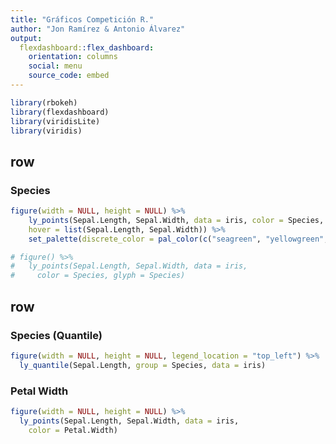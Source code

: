---
title: "Gráficos Competición R."
author: "Jon Ramírez & Antonio Álvarez"
output: 
  flexdashboard::flex_dashboard:
    orientation: columns
    social: menu
    source_code: embed
---

```{r setup, include=FALSE}
library(rbokeh)
library(flexdashboard)
library(viridisLite)
library(viridis)
```

row
-----------------------------------------------------------------------

### Species

```{r}
figure(width = NULL, height = NULL) %>%
    ly_points(Sepal.Length, Sepal.Width, data = iris, color = Species, glyph = Species,
    hover = list(Sepal.Length, Sepal.Width)) %>%
    set_palette(discrete_color = pal_color(c("seagreen", "yellowgreen", "springgreen")))

# figure() %>%
#   ly_points(Sepal.Length, Sepal.Width, data = iris,
#     color = Species, glyph = Species)
```


row {.tabset .tabset-fade}
-----------------------------------------------------------------------

### Species (Quantile)

```{r}
figure(width = NULL, height = NULL, legend_location = "top_left") %>%
  ly_quantile(Sepal.Length, group = Species, data = iris)
```

### Petal Width

```{r}
figure(width = NULL, height = NULL) %>%
  ly_points(Sepal.Length, Sepal.Width, data = iris,
    color = Petal.Width)
```

